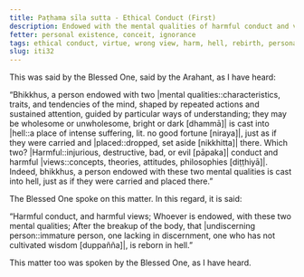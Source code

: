 ```yaml
---
title: Paṭhama sīla sutta - Ethical Conduct (First)
description: Endowed with the mental qualities of harmful conduct and views, one is reborn in hell.
fetter: personal existence, conceit, ignorance
tags: ethical conduct, virtue, wrong view, harm, hell, rebirth, personal existence, conceit, ignorance, iti, iti28-49
slug: iti32
---
```


This was said by the Blessed One, said by the Arahant, as I have heard:

“Bhikkhus, a person endowed with two |mental qualities::characteristics, traits, and tendencies of the mind, shaped by repeated actions and sustained attention, guided by particular ways of understanding; they may be wholesome or unwholesome, bright or dark [dhammā]| is cast into |hell::a place of intense suffering, lit. no good fortune [niraya]|, just as if they were carried and |placed::dropped, set aside [nikkhitta]| there. Which two? |Harmful::injurious, destructive, bad, or evil [pāpaka]| conduct and harmful |views::concepts, theories, attitudes, philosophies [diṭṭhiyā]|. Indeed, bhikkhus, a person endowed with these two mental qualities is cast into hell, just as if they were carried and placed there.”

The Blessed One spoke on this matter. In this regard, it is said:

“Harmful conduct,
and harmful views;
Whoever is endowed,
with these two mental qualities;
After the breakup of the body, that |undiscerning person::immature person, one lacking in discernment, one who has not cultivated wisdom [duppañña]|,
is reborn in hell.”

This matter too was spoken by the Blessed One, as I have heard.
